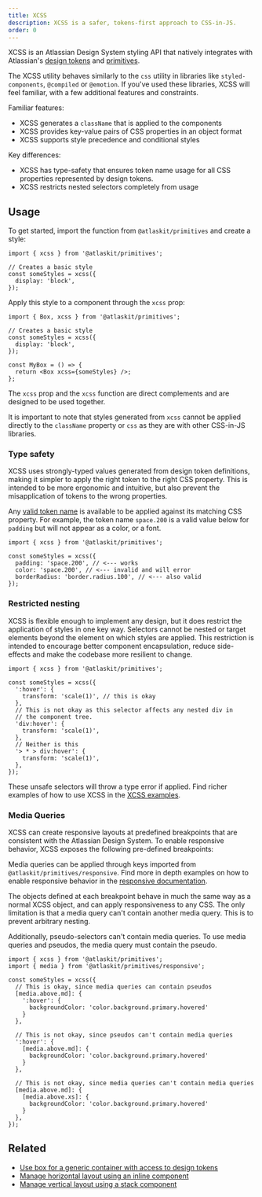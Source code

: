 ```yaml
---
title: XCSS
description: XCSS is a safer, tokens-first approach to CSS-in-JS.
order: 0
---
```



XCSS is an Atlassian Design System styling API that natively integrates with Atlassian's [design tokens](/tokens) and [primitives](/components/primitives).

The XCSS utility behaves similarly to the `css` utility in libraries like `styled-components`, `@compiled` or `@emotion`. If you've used these libraries, XCSS will feel familiar, with a few additional features and constraints.

Familiar features:

- XCSS generates a `className` that is applied to the components
- XCSS provides key-value pairs of CSS properties in an object format
- XCSS supports style precedence and conditional styles

Key differences:

- XCSS has type-safety that ensures token name usage for all CSS properties represented by design tokens.
- XCSS restricts nested selectors completely from usage

## Usage

To get started, import the function from `@atlaskit/primitives` and create a style:

```tsx
import { xcss } from '@atlaskit/primitives';

// Creates a basic style
const someStyles = xcss({
  display: 'block',
});
```

Apply this style to a component through the `xcss` prop:

```tsx
import { Box, xcss } from '@atlaskit/primitives';

// Creates a basic style
const someStyles = xcss({
  display: 'block',
});

const MyBox = () => {
  return <Box xcss={someStyles} />;
};
```

The `xcss` prop and the `xcss` function are direct complements and are designed to be used together.

It is important to note that styles generated from `xcss` cannot be applied directly to the `className` property or `css` as they are with other CSS-in-JS libraries.

### Type safety

XCSS uses strongly-typed values generated from design token definitions, making it simpler to apply the right token to the right CSS property.
This is intended to be more ergonomic and intuitive, but also prevent the misapplication of tokens to the wrong properties.

Any [valid token name](/components/tokens/all-tokens) is available to be applied against its
matching CSS property. For example, the token name `space.200`
is a valid value below for `padding` but will not appear
as a color, or a font.

```tsx
import { xcss } from '@atlaskit/primitives';

const someStyles = xcss({
  padding: 'space.200', // <--- works
  color: 'space.200', // <--- invalid and will error
  borderRadius: 'border.radius.100', // <--- also valid
});
```

### Restricted nesting

XCSS is flexible enough to implement any design, but it does restrict the application of styles in one key way.
Selectors cannot be nested or target elements beyond the element on which styles are applied.
This restriction is intended to encourage better component encapsulation, reduce side-effects and make the codebase more resilient to change.

```tsx
import { xcss } from '@atlaskit/primitives';

const someStyles = xcss({
  ':hover': {
    transform: 'scale(1)', // this is okay
  },
  // This is not okay as this selector affects any nested div in
  // the component tree.
  'div:hover': {
    transform: 'scale(1)',
  },
  // Neither is this
  '> * > div:hover': {
    transform: 'scale(1)',
  },
});
```

These unsafe selectors will throw a type error if applied.
Find richer examples of how to use XCSS in the [XCSS examples](/components/primitives/xcss/examples).

### Media Queries

XCSS can create responsive layouts at predefined breakpoints that are consistent with the Atlassian Design System. To enable responsive behavior, XCSS exposes the following pre-defined breakpoints:

<MediaQueriesTable />

Media queries can be applied through keys imported from `@atlaskit/primitives/responsive`.
Find more in depth examples on how to enable responsive behavior in the [responsive documentation](/components/primitives/xcss/examples#responsiveness).

The objects defined at each breakpoint behave in much the same way as a normal XCSS object, and can apply responsiveness to any CSS.
The only limitation is that a media query can't contain another media query. This is to prevent arbitrary nesting.

Additionally, pseudo-selectors can't contain media queries. To use media queries and pseudos, the media query must contain the pseudo.

```
import { xcss } from '@atlaskit/primitives';
import { media } from '@atlaskit/primitives/responsive';

const someStyles = xcss({
  // This is okay, since media queries can contain pseudos
  [media.above.md]: {
    ':hover': {
      backgroundColor: 'color.background.primary.hovered'
    }
  },

  // This is not okay, since pseudos can't contain media queries
  ':hover': {
    [media.above.md]: {
      backgroundColor: 'color.background.primary.hovered'
    }
  },

  // This is not okay, since media queries can't contain media queries
  [media.above.md]: {
    [media.above.xs]: {
      backgroundColor: 'color.background.primary.hovered'
    }
  },
});
```

## Related

- [Use box for a generic container with access to design tokens](/components/primitives/box/usage)
- [Manage horizontal layout using an inline component](/components/primitives/inline/usage)
- [Manage vertical layout using a stack component](/components/primitives/stack/usage)
